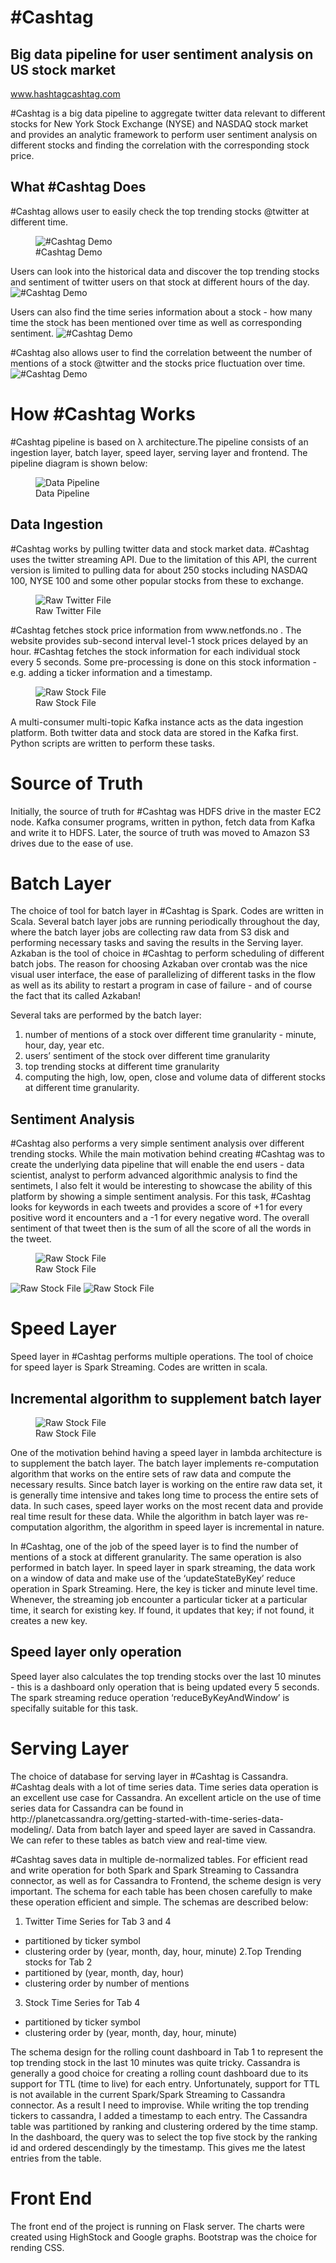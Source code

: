  #Cashtag
======================================

## Big data pipeline for user sentiment analysis on US stock market
[www.hashtagcashtag.com](http://www.hashtagcashtag.com)

 #Cashtag is a big data pipeline to aggregate twitter data relevant to different stocks for New York Stock Exchange (NYSE) and NASDAQ stock market and provides an analytic framework to perform user sentiment analysis on different stocks and finding the correlation with the corresponding stock price.

## What #Cashtag Does
 #Cashtag allows user to easily check the top trending stocks @twitter at different time.

![#Cashtag Demo](Figures/tab1.png)


Users can look into the historical data and discover the top trending stocks and sentiment of twitter users on that stock at different hours of the day.
![#Cashtag Demo](Figures/tab2.png)

Users can also find the time series information about a stock - how many time the stock has been mentioned over time as well as corresponding sentiment. 
![#Cashtag Demo](Figures/tab3.png)

 #Cashtag also allows user to find the correlation betweent the number of mentions of a stock @twitter and the stocks price fluctuation over time.
![#Cashtag Demo](Figures/tab4.png)


# How #Cashtag Works
 #Cashtag pipeline is based on &#x3bb; architecture.The pipeline consists of an ingestion layer, batch layer, speed layer, serving layer and frontend. The pipeline diagram is shown below:

![Data Pipeline](Figures/pipeline.png) 

## Data Ingestion
 #Cashtag works by pulling twitter data and stock market data. #Cashtag uses the twitter streaming API. Due to the limitation of this API, the current version is limited to pulling data for about 250 stocks including NASDAQ 100, NYSE 100 and some other popular stocks from these to exchange. 

![Raw Twitter File](Figures/twitter.png)
 
 #Cashtag fetches stock price information from www.netfonds.no . The website provides sub-second interval level-1 stock prices delayed by an hour. #Cashtag fetches the stock information for each individual stock every 5 seconds. Some pre-processing is done on this stock information - e.g. adding a ticker information and a timestamp. 
 
 ![Raw Stock File](Figures/netfonds.png)
 
 A multi-consumer multi-topic Kafka instance acts as the data ingestion platform. Both twitter data and stock data are stored in the Kafka first. Python scripts are written to perform these tasks.
 
# Source of Truth
Initially, the source of truth for #Cashtag was HDFS drive in the master EC2 node. Kafka consumer programs, written in python, fetch data from Kafka and write it to HDFS. Later, the source of truth was moved to Amazon S3 drives due to the ease of use.

# Batch Layer
The choice of tool for batch layer in #Cashtag is Spark. Codes are written in Scala. Several batch layer jobs are running periodically throughout the day, where the batch layer jobs are collecting raw data from S3 disk and performing necessary tasks and saving the results in the Serving layer. Azkaban is the tool of choice in #Cashtag to perform scheduling of different batch jobs. The reason for choosing Azkaban over crontab was the nice visual user interface, the ease of parallelizing of different tasks in the flow as well as its ability to restart a program in case of failure - and of course the fact that its called Azkaban! 

Several taks are performed by the batch layer:

  1. number of mentions of a stock over different time granularity - minute, hour, day, year etc.
  2. users' sentiment of the stock over different time granularity
  3. top trending stocks at different time granularity
  4. computing the high, low, open, close and volume data of different stocks at different time granularity.
  

## Sentiment Analysis

 #Cashtag also performs a very simple sentiment analysis over different trending stocks. While the main motivation behind creating #Cashtag was to create the underlying data pipeline that will enable the end users - data scientist, analyst to perform advanced algorithmic analysis to find the sentimets, I also felt it would be interesting to showcase the ability of this platform by showing a simple sentiment analysis. For this task, #Cashtag looks for keywords in each tweets and provides a score of +1 for every positive word it encounters and a -1 for every negative word. The overall sentiment of that tweet then is the sum of all the score of all the words in the tweet.
 
![Raw Stock File](Figures/sentiment.png)



![Raw Stock File](Figures/batch_result0.png)
![Raw Stock File](Figures/batch_result1.png)

# Speed Layer

Speed layer in #Cashtag performs multiple operations. The tool of choice for speed layer is Spark Streaming. Codes are written in scala.

## Incremental algorithm to supplement batch layer

![Raw Stock File](Figures/batch_streaming.png)

One of the motivation behind having a speed layer in lambda architecture is to supplement the batch layer. The batch layer implements re-computation algorithm that works on the entire sets of raw data and compute the necessary results. Since batch layer is working on the entire raw data set, it is generally time intensive and takes long time to process the entire sets of data. In such cases, speed layer works on the most recent data and provide real time result for these data. While the algorithm in batch layer was re-computation algorithm, the algorithm in speed layer is incremental in nature. 

In #Cashtag, one of the job of the speed layer is to find the number of mentions of a stock at different granularity. The same operation is also performed in batch layer. In speed layer in spark streaming, the data work on a window of data and make use of the 'updateStateByKey' reduce operation in Spark Streaming. Here, the key is ticker and minute level time. Whenever, the streaming job encounter a particular ticker at a particular time, it search for existing key. If found, it updates that key; if not found, it creates a new key.

## Speed layer only operation

Speed layer also calculates the top trending stocks over the last 10 minutes - this is a dashboard only operation that is being updated every 5 seconds. The spark streaming reduce operation 'reduceByKeyAndWindow' is specifally suitable for this task.


# Serving Layer

The choice of database for serving layer in #Cashtag is Cassandra. #Cashtag deals with a lot of time series data. Time series data operation is an excellent use case for Cassandra. An  excellent article on the use of time series data for Cassandra can be found in http://planetcassandra.org/getting-started-with-time-series-data-modeling/. Data from batch layer and speed layer are saved in Cassandra. We can refer to these tables as batch view and real-time view. 

 #Cashtag saves data in multiple de-normalized tables. For efficient read and write operation for both Spark and Spark Streaming to Cassandra connector, as well as for Cassandra to Frontend, the scheme design is very important. The schema for each table has been chosen carefully to make these operation efficient and simple. The schemas are described below:
 
 1. Twitter Time Series for Tab 3 and 4
  - partitioned by ticker symbol
  - clustering order by (year, month, day, hour, minute)
 2.Top Trending stocks for Tab 2
  - partitioned by (year, month, day, hour)
  - clustering order by number of mentions
 3. Stock Time Series for Tab 4
  - partitioned by ticker symbol
  - clustering order by (year, month, day, hour, minute)
  
The schema design for the rolling count dashboard in Tab 1 to represent the top trending stock in the last 10 minutes was quite tricky. Cassandra is generally a good choice for creating a rolling count dashboard due to its support for TTL (time to live) for each entry. Unfortunately, support for TTL is not available in the current Spark/Spark Streaming to Cassandra connector. As a result I need to improvise. While writing the top trending tickers to cassandra, I added a timestamp to each entry.  The Cassandra table was partitioned by ranking and clustering ordered by the time stamp. In the dashboard, the query was to select the top five stock by the ranking id and ordered descendingly by the timestamp. This gives me the latest entries from the table.

# Front End

The front end of the project is running on Flask server. The charts were created using HighStock and Google graphs. Bootstrap was the choice for rending CSS.